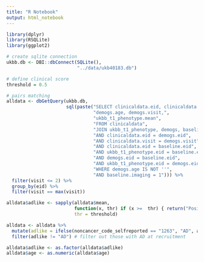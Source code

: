 ```yaml
---
title: "R Notebook"
output: html_notebook
---
```


```r
library(dplyr)
library(RSQLite)
library(ggplot2)
```

```r
# create sqlite connection
ukbb.db <- DBI::dbConnect(SQLite(),
                          "../data/ukb40183.db")
```

```r
# define clinical score
threshold = 0.5

# pairs matching
alldata <- dbGetQuery(ukbb.db,
                      sql(paste("SELECT clinicaldata.eid, clinicaldata.noncancer_code_selfreported,",
                                "demogs.age, demogs.visit,",
                                "ukbb_t1_phenotype.mean",
                                "FROM clinicaldata",
                                "JOIN ukbb_t1_phenotype, demogs, baseline ON clinicaldata.eid = ukbb_t1_phenotype.eid",
                                "AND clinicaldata.eid = demogs.eid",
                                "AND clinicaldata.visit = demogs.visit",
                                "AND clinicaldata.eid = baseline.eid",
                                "AND ukbb_t1_phenotype.eid = baseline.eid",
                                "AND demogs.eid = baseline.eid",
                                "AND ukbb_t1_phenotype.eid = demogs.eid",
                                "WHERE demogs.age IS NOT ''",
                                "AND baseline.imaging = 1"))) %>%
  filter(visit <= 2) %>%
  group_by(eid) %>%
  filter(visit == max(visit))

alldata$adlike <- sapply(alldata$mean,
                         function(x, thr) if (x >=  thr) { return("Positive") } else {return("Negative")},
                         thr = threshold)

alldata <- alldata %>%
  mutate(adlike = ifelse(noncancer_code_selfreported == "1263", "AD", adlike)) %>%
  filter(adlike != "AD") # filter out those with AD at recruitment

alldata$adlike <- as.factor(alldata$adlike)
alldata$age <- as.numeric(alldata$age)


```


```r

```